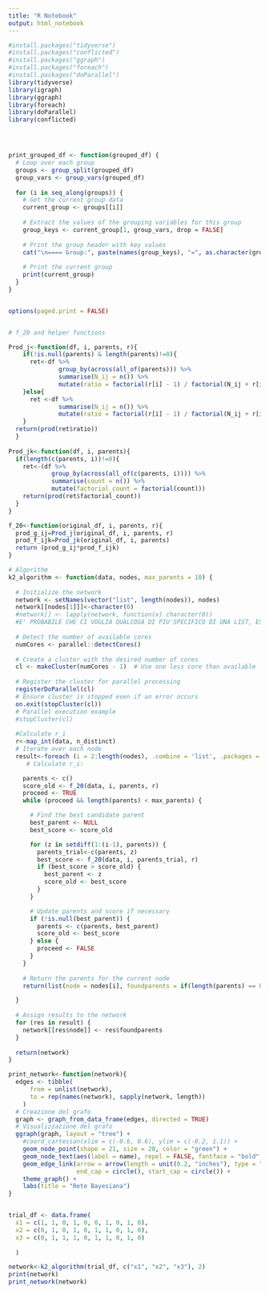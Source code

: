 ```yaml
---
title: "R Notebook"
output: html_notebook
---
```


```r
#install.packages("tidyverse")
#install.packages("conflicted")
#install.packages("ggraph")
#install.packages("foreach")
#install.packages("doParallel")
library(tidyverse)
library(igraph)
library(ggraph)
library(foreach)
library(doParallel)
library(conflicted)





```

```r
print_grouped_df <- function(grouped_df) {
  # Loop over each group
  groups <- group_split(grouped_df)
  group_vars <- group_vars(grouped_df)
  
  for (i in seq_along(groups)) {
    # Get the current group data
    current_group <- groups[[i]]
    
    # Extract the values of the grouping variables for this group
    group_keys <- current_group[1, group_vars, drop = FALSE]
    
    # Print the group header with key values
    cat("\n==== Group:", paste(names(group_keys), "=", as.character(group_keys), collapse = ", "), "====\n")
    
    # Print the current group
    print(current_group)
  }
}


options(paged.print = FALSE)


# f_20 and helper functions

Prod_j<-function(df, i, parents, r){
    if(!is.null(parents) & length(parents)!=0){
      ret<-df %>%
              group_by(across(all_of(parents))) %>%
              summarise(N_ij = n()) %>% 
              mutate(ratio = factorial(r[i] - 1) / factorial(N_ij + r[i] - 1))
    }else{
      ret <-df %>%
              summarise(N_ij = n()) %>% 
              mutate(ratio = factorial(r[i] - 1) / factorial(N_ij + r[i] - 1))
    }
  return(prod(ret$ratio))
  }
  
Prod_jk<-function(df, i, parents){
  if(length(c(parents, i))!=0){
    ret<-(df %>%
            group_by(across(all_of(c(parents, i)))) %>%
            summarise(count = n()) %>%
            mutate(factorial_count = factorial(count)))
    return(prod(ret$factorial_count))
  }
}

f_20<-function(original_df, i, parents, r){
  prod_g_ij=Prod_j(original_df, i, parents, r)
  prod_f_ijk=Prod_jk(original_df, i, parents)
  return (prod_g_ij*prod_f_ijk)
}

# Algorithm
k2_algorithm <- function(data, nodes, max_parents = 10) {
  
  # Initialize the network
  network <- setNames(vector("list", length(nodes)), nodes)
  network[[nodes[1]]]<-character(0)
  #network[] <- lapply(network, function(x) character(0))
  #E' PROBABILE CHE CI VOGLIA QUALCOSA DI PIU'SPECIFICO DI UNA LIST, ES. net.dag <- empty.graph(nodes=nodes) 
  
  # Detect the number of available cores
  numCores <- parallel::detectCores()
  
  # Create a cluster with the desired number of cores
  cl <- makeCluster(numCores - 1)  # Use one less core than available
  
  # Register the cluster for parallel processing
  registerDoParallel(cl)
  # Ensure cluster is stopped even if an error occurs
  on.exit(stopCluster(cl))
  # Parallel execution example
  #stopCluster(cl)
  
  #Calculate r_i
  r<-map_int(data, n_distinct)
  # Iterate over each node
  result<-foreach (i = 2:length(nodes), .combine = 'list', .packages = c('dplyr', 'purrr'), .export = c('Prod_jk', 'Prod_j', 'f_20')) %dopar% {
     # Calculate r_i:

    parents <- c()
    score_old <- f_20(data, i, parents, r)
    proceed <- TRUE
    while (proceed && length(parents) < max_parents) {

      # Find the best candidate parent
      best_parent <- NULL
      best_score <- score_old

      for (z in setdiff(1:(i-1), parents)) {
        parents_trial<-c(parents, z)
        best_score <- f_20(data, i, parents_trial, r)
        if (best_score > score_old) { 
          best_parent <- z
          score_old <- best_score
        }
      }

      # Update parents and score if necessary
      if (!is.null(best_parent)) {
        parents <- c(parents, best_parent)
        score_old <- best_score
      } else {
        proceed <- FALSE
      }
    }
    
    # Return the parents for the current node
    return(list(node = nodes[i], foundparents = if(length(parents) == 0) character(0) else sapply(parents, function(el) nodes[el])))

  }
  
  # Assign results to the network
  for (res in result) {
    network[[res$node]] <- res$foundparents
  }
  
  return(network)
}

```

```r
print_network<-function(network){
  edges <- tibble(
      from = unlist(network),
      to = rep(names(network), sapply(network, length))
    )
  # Creazione del grafo
  graph <- graph_from_data_frame(edges, directed = TRUE)
  # Visualizzazione del grafo
  ggraph(graph, layout = "tree") +
    #coord_cartesian(xlim = c(-0.6, 0.6), ylim = c(-0.2, 1.1)) +
    geom_node_point(shape = 21, size = 20, color = "green") +
    geom_node_text(aes(label = name), repel = FALSE, fontface = "bold", nudge_x = +0, nudge_y = +0) +
    geom_edge_link(arrow = arrow(length = unit(0.2, "inches"), type = "closed"),
                   end_cap = circle(), start_cap = circle()) +
    theme_graph() +
    labs(title = "Rete Bayesiana")
}



```


```r
trial_df <- data.frame(
  x1 = c(1, 1, 0, 1, 0, 0, 1, 0, 1, 0),
  x2 = c(0, 1, 0, 1, 0, 1, 1, 0, 1, 0),
  x3 = c(0, 1, 1, 1, 0, 1, 1, 0, 1, 0)
  
  )
```


```r
network<-k2_algorithm(trial_df, c("x1", "x2", "x3"), 2)
print(network)
print_network(network)
```



